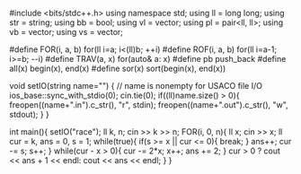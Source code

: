 #include <bits/stdc++.h>
using namespace std;
using ll = long long;
using str = string;
using bb = bool;
using vl = vector<ll>;
using pl = pair<ll, ll>;
using vb = vector<bb>;
using vs = vector<str>;

#define FOR(i, a, b) for(ll i=a; i<(ll)b; ++i)
#define ROF(i, a, b) for(ll i=a-1; i>=b; --i)
#define TRAV(a, x) for(auto& a: x)
#define pb push_back
#define all(x) begin(x), end(x)
#define sor(x) sort(begin(x), end(x))

void setIO(string name="") { // name is nonempty for USACO file I/O
    ios_base::sync_with_stdio(0); cin.tie(0); 
    if((ll)name.size() > 0){
        freopen((name+".in").c_str(), "r", stdin);
        freopen((name+".out").c_str(), "w", stdout);
    }
}

int main(){
	setIO("race");
	ll k, n; cin >> k >> n;
	FOR(i, 0, n){
		ll x; cin >> x;
		ll cur = k, ans = 0, s = 1;
		while(true){
			if(s >= x || cur <= 0){
				break;
			}
			ans++;
			cur -= s;
			s++;
		}
		while(cur - x > 0){
			cur -= 2*x;
			x++;
			ans += 2;
		}
		cur > 0 ? cout << ans + 1 << endl: cout << ans << endl;
	}
}
